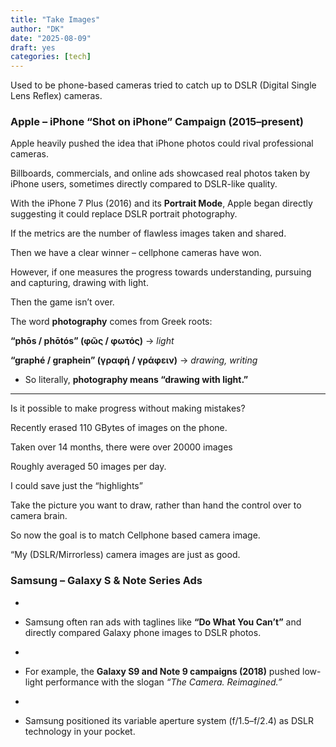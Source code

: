 ```yaml
---
title: "Take Images"
author: "DK"
date: "2025-08-09"
draft: yes
categories: [tech]
---
```


Used to be phone-based cameras tried to catch up to DSLR (Digital Single Lens Reflex) cameras.

### **Apple – iPhone "Shot on iPhone" Campaign (2015–present)**

Apple heavily pushed the idea that iPhone photos could rival professional cameras.

Billboards, commercials, and online ads showcased real photos taken by iPhone users, sometimes directly compared to DSLR-like quality.

With the iPhone 7 Plus (2016) and its **Portrait Mode**, Apple began directly suggesting it could replace DSLR portrait photography.

If the metrics are the number of flawless images taken and shared.

Then we have a clear winner – cellphone cameras have won.

However, if one measures the progress towards understanding, pursuing and capturing, drawing with light.

Then the game isn't over.

The word **photography** comes from Greek roots:

**“phōs / phōtós” (φῶς / φωτός)** → *light*

**“graphé / graphein” (γραφή / γράφειν)** → *drawing, writing*

-   So literally, **photography means “drawing with light.”**

------------------------------------------------------------------------

Is it possible to make progress without making mistakes?

Recently erased 110 GBytes of images on the phone.

Taken over 14 months, there were over 20000 images

Roughly averaged 50 images per day.

I could save just the "highlights"

Take the picture you want to draw, rather than hand the control over to camera brain.

So now the goal is to match Cellphone based camera image.

"My (DSLR/Mirrorless) camera images are just as good.

### **Samsung – Galaxy S & Note Series Ads**

-   

-   Samsung often ran ads with taglines like **“Do What You Can’t”** and directly compared Galaxy phone images to DSLR photos.

-   

-   For example, the **Galaxy S9 and Note 9 campaigns (2018)** pushed low-light performance with the slogan *“The Camera. Reimagined.”*

-   

-   Samsung positioned its variable aperture system (f/1.5–f/2.4) as DSLR technology in your pocket.
